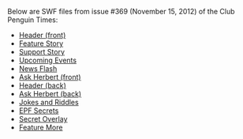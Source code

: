 Below are SWF files from issue #369 (November 15, 2012) of the Club Penguin Times:

*[[Media:News369HeaderFront.swf|Header (front)]]
*[[Media:News369FeatureStory.swf|Feature Story]]
*[[Media:News369SupportStory.swf|Support Story]]
*[[Media:News369UpcomingEvents.swf|Upcoming Events]]
*[[Media:News369NewsFlash.swf|News Flash]]
*[[Media:News369AskAuntArcticFront.swf|Ask Herbert (front)]]
*[[Media:News369HeaderBack.swf|Header (back)]]
*[[Media:News369AskAuntArcticBack.swf|Ask Herbert (back)]]
*[[Media:News369JokesAndRiddles.swf|Jokes and Riddles]]
*[[Media:News369Secrets.swf|EPF Secrets]]
*[[Media:News369SecretOverlay.swf|Secret Overlay]]
*[[Media:News369FeatureMore.swf|Feature More]]
